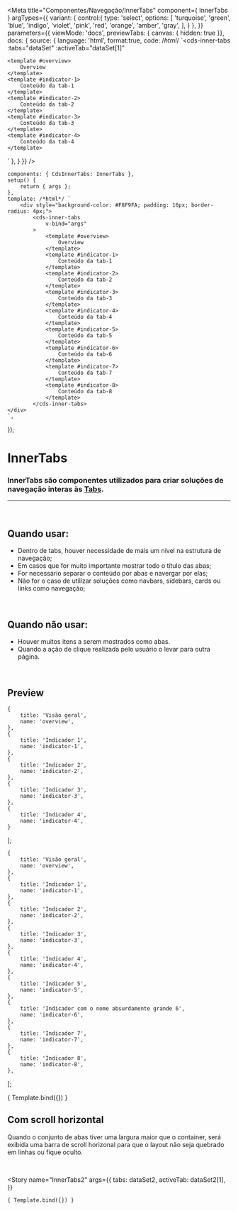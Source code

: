 
<Meta
	title="Componentes/Navegação/InnerTabs"
	component={ InnerTabs }
	argTypes={{
		variant: {
			control:{
				type: 'select',
				options: [
					'turquoise',
					'green',
					'blue',
					'indigo',
					'violet',
					'pink',
					'red',
					'orange',
					'amber',
					'gray',
				],
			}
		},
	}}
	parameters={{
		viewMode: 'docs',
		previewTabs: { canvas: { hidden: true }},
		docs: {
			source: {
				language: 'html',
				format:true,
				code: /*html*/ 
`<cds-inner-tabs
	:tabs="dataSet"
	:activeTab="dataSet[1]"
>
	<template #overview>
		Overview
	</template>
	<template #indicator-1>
		Conteúdo da tab-1
	</template>
	<template #indicator-2>
		Conteúdo da tab-2
	</template>
	<template #indicator-3>
		Conteúdo da tab-3
	</template>
	<template #indicator-4>
		Conteúdo da tab-4
	</template>
</cds-inner-tabs>`
			},
		}
	}}
/>

	components: { CdsInnerTabs: InnerTabs },
	setup() {
		return { args };
	},
	template: /*html*/ `
		<div style="background-color: #F8F9FA; padding: 16px; border-radius: 4px;">
			<cds-inner-tabs
				v-bind="args"
			>
				<template #overview>
					Overview
				</template>
				<template #indicator-1>
					Conteúdo da tab-1
				</template>
				<template #indicator-2>
					Conteúdo da tab-2
				</template>
				<template #indicator-3>
					Conteúdo da tab-3
				</template>
				<template #indicator-4>
					Conteúdo da tab-4
				</template>
				<template #indicator-5>
					Conteúdo da tab-5
				</template>
				<template #indicator-6>
					Conteúdo da tab-6
				</template>
				<template #indicator-7>
					Conteúdo da tab-7
				</template>
				<template #indicator-8>
					Conteúdo da tab-8
				</template>
			</cds-inner-tabs>
	</div>
	`,
});

# InnerTabs

### InnerTabs são componentes utilizados para criar soluções de navegação interas às <a href="https://sysvale.github.io/cuida/?path=/docs/componentes-navega%C3%A7%C3%A3o-tabs--tabs">Tabs</a>.
---
<br />

## Quando usar:
- Dentro de tabs, houver necessidade de mais um nível na estrutura de navegação;
- Em casos que for muito importante mostrar todo o título das abas;
- For necessário separar o conteúdo por abas e navergar por elas;
- Não for o caso de utilizar soluções como navbars, sidebars, cards ou links como navegação;

<br />

## Quando não usar:
- Houver muitos itens a serem mostrados como abas.
- Quando a ação de clique realizada pelo usuário o levar para outra página.

<br />

## Preview

	{
		title: 'Visão geral',
		name: 'overview',
	},
	{
		title: 'Indicador 1',
		name: 'indicator-1',
	},
	{
		title: 'Indicador 2',
		name: 'indicator-2',
	},
	{
		title: 'Indicador 3',
		name: 'indicator-3',
	},
	{
		title: 'Indicador 4',
		name: 'indicator-4',
	}
];

	{
		title: 'Visão geral',
		name: 'overview',
	},
	{
		title: 'Indicador 1',
		name: 'indicator-1',
	},
	{
		title: 'Indicador 2',
		name: 'indicator-2',
	},
	{
		title: 'Indicador 3',
		name: 'indicator-3',
	},
	{
		title: 'Indicador 4',
		name: 'indicator-4',
	},
	{
		title: 'Indicador 5',
		name: 'indicator-5',
	},
	{
		title: 'Indicador com o nome absurdamente grande 6',
		name: 'indicator-6',
	},
	{
		title: 'Indicador 7',
		name: 'indicator-7',
	},
	{
		title: 'Indicador 8',
		name: 'indicator-8',
	},
];

<Canvas>
	<Story
		name="InnerTabs"
		args={{
			tabs: dataSet,
			activeTab: dataSet[1],
		}}
	>
		{ Template.bind({}) }
	</Story>
</Canvas>

<ArgsTable story="InnerTabs" />

## __Com scroll horizontal__
Quando o conjunto de abas tiver uma largura maior que o container, será exibida uma barra de scroll horizonal para que o layout não seja quebrado em linhas ou fique oculto.

<br />

<Story
	name="InnerTabs2"
	args={{
		tabs: dataSet2,
		activeTab: dataSet2[1],
	}}
>
	{ Template.bind({}) }
</Story>
